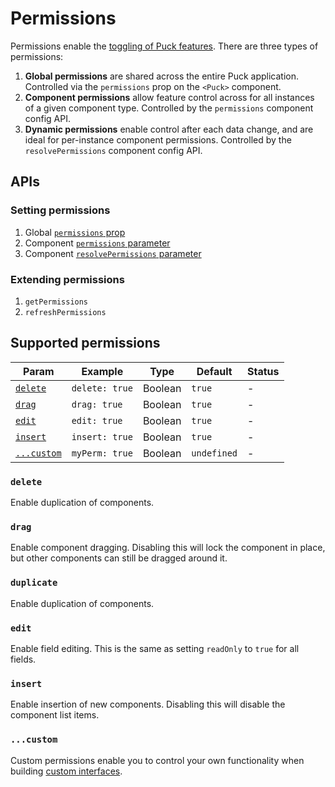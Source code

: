 # Permissions

Permissions enable the [toggling of Puck features](/docs/integrating-puck/feature-toggling). There are three types of permissions:

1. **Global permissions** are shared across the entire Puck application. Controlled via the `permissions` prop on the `<Puck>` component.
2. **Component permissions** allow feature control across for all instances of a given component type. Controlled by the `permissions` component config API.
3. **Dynamic permissions** enable control after each data change, and are ideal for per-instance component permissions. Controlled by the `resolvePermissions` component config API.

## APIs

### Setting permissions

1. Global [`permissions` prop](/docs/api-reference/components/puck#permissions)
2. Component [`permissions` parameter](/docs/api-reference/configuration/component-config#permissions)
3. Component [`resolvePermissions` parameter](/docs/api-reference/configuration/component-config#resolvepermissionsdata-params)

### Extending permissions

1. `getPermissions`
2. `refreshPermissions`

## Supported permissions

| Param                  | Example        | Type    | Default     | Status |
| ---------------------- | -------------- | ------- | ----------- | ------ |
| [`delete`](#delete)    | `delete: true` | Boolean | `true`      | -      |
| [`drag`](#drag)        | `drag: true`   | Boolean | `true`      | -      |
| [`edit`](#edit)        | `edit: true`   | Boolean | `true`      | -      |
| [`insert`](#insert)    | `insert: true` | Boolean | `true`      | -      |
| [`...custom`](#custom) | `myPerm: true` | Boolean | `undefined` | -      |

### `delete`

Enable duplication of components.

### `drag`

Enable component dragging. Disabling this will lock the component in place, but other components can still be dragged around it.

### `duplicate`

Enable duplication of components.

### `edit`

Enable field editing. This is the same as setting `readOnly` to `true` for all fields.

### `insert`

Enable insertion of new components. Disabling this will disable the component list items.

### `...custom`

Custom permissions enable you to control your own functionality when building [custom interfaces](/docs/extending-puck/custom-interfaces).
